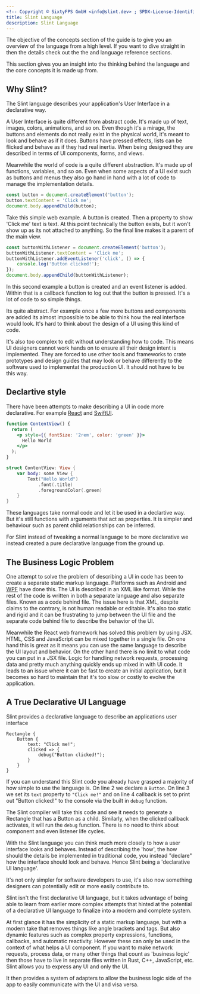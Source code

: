 ```yaml
---
<!-- Copyright © SixtyFPS GmbH <info@slint.dev> ; SPDX-License-Identifier: MIT -->
title: Slint Language
description: Slint Language
---
```



The objective of the concepts section of the guide is to give you an overview of the language from a high level. If you want to
dive straight in then the details check out the the <Link type="slintFile" label="coding section"/> and language reference
sections.

This section gives you an insight into the thinking behind the language and the core concepts it is made up from.



## Why Slint?

The Slint language describes your application's User Interface in a declarative way.

A User Interface is quite different from abstract code. It's made up 
of text, images, colors, animations, and so on. Even though it's a mirage, the buttons and elements do not
really exist in the physical world, it's meant to look and behave as if it does. Buttons have pressed effects,
lists can be flicked and behave as if they had real inertia. When being designed they are described in terms
of UI components, forms, and views. 

Meanwhile the world of code is a quite different abstraction. It's made up of functions, variables, and so on.
Even when some aspects of a UI exist such as buttons and menus they also go hand in hand with a lot of code to
manage the implementation details.

```js
const button = document.createElement('button');
button.textContent = 'Click me';
document.body.appendChild(button);
```

Take this simple web example. A button is created. Then a property to show 'Click me' text is text. At this point
technically the button exists, but it won't show up as its not attached to anything. So the final line
makes it a parent of the main view. 

```js
const buttonWithListener = document.createElement('button');
buttonWithListener.textContent = 'Click me';
buttonWithListener.addEventListener('click', () => {
    console.log('Button clicked!');
});
document.body.appendChild(buttonWithListener);
```

In this second example a button is created and an event listener is added. Within that is a callback
function to log out that the button is pressed. It's a lot of code to so simple things.

Its quite abstract. For example once a few more buttons and components are added its almost impossible
to be able to think how the real interface would look. It's hard to think about the design of a UI
using this kind of code.

It's also too complex to edit without understanding how to code. This means UI designers cannot work
hands on to ensure all their design intent is implemented. They are forced to use other tools and frameworks
to crate prototypes and design guides that may look or behave differently to the software used to implementat
the production UI. It should not have to be this way.

## Declartive style

There have been attempts to make describing a UI in code more declarative. For example [React](https://reactjs.org/)
and [SwiftUI](https://developer.apple.com/xcode/swiftui/).


```jsx
function ContentView() {
  return (
    <p style={{ fontSize: '2rem', color: 'green' }}>
      Hello World
    </p>
  );
}
```

```swift
struct ContentView: View {
    var body: some View {
        Text("Hello World")
            .font(.title)
            .foregroundColor(.green)
    }
}
```

These languages take normal code and let it be used in a declartive way. But it's 
still functions with arguments that act as properties. It is simpler and behaviour
such as parent child relationships can be inferred. 

For Slint instead of tweaking a normal language to be more declarative we instead 
created a pure declarative language from the ground up.


## The Business Logic Problem

One attempt to solve the problem of describing a UI in code has been to create a separate static markup language.
Platforms such as Android and [WPF](https://docs.microsoft.com/en-us/dotnet/desktop/wpf/) have done this. The UI
is described in an XML like format. While the rest of the code is written in both a separate language and also 
separate files. Known as a code behind file. The issue here is that XML, despite claims to the contrary, is not 
human readable or editable. It's also too static and rigid and it can be frustrating to jump between the UI file
and the separate code behind file to describe the behavior of the UI.

Meanwhile the React web framework has solved this problem by using JSX. HTML, CSS and JavaScript can be mixed 
together in a single file. On one hand this is great as it means you can use the same language to describe the UI
layout and behavior. On the other hand there is no limit to what code you can put in a JSX file. Logic for handling
network requests, processing data and pretty much anything quickly ends up mixed in with UI code. It leads to an
issue where it can be fast to create an initial application, but it becomes so hard to maintain that it's too
slow or costly to evolve the application.

## A True Declarative UI Language

Slint provides a declarative language to describe an applications user interface

```slint showLineNumbers=true no-test
Rectangle {
    Button {
        text: "Click me!";
        clicked => {
            debug("Button clicked!");
        }
    }
}
```

If you can understand this Slint code you already have grasped a majority of how simple to use the language is.
On line 2 we declare a `Button`. On line 3 we set its `text` property to `"Click me!"` and on line 4 
callback is set to print out "Button clicked!" to the console via the built in `debug` function.

The Slint compiler will take this code and see it needs to generate a Rectangle that has a Button as a child.
Similarly, when the clicked callback activates, it will run the `debug` function. There is no need to think
about component and even listener life cycles.

With the Slint language you can think much more closely to how a user interface looks and behaves. Instead of
describing the 'how', the how should the details be implemented in traditional code, you instead "declare" how
the interface should look and behave. Hence Slint being a 'declarative UI language'.

It's not only simpler for software developers to use, it's also now something designers can potentially edit or 
more easily contribute to.

Slint isn't the first declarative UI language, but it takes advantage of being able to learn from earlier more
complex attempts that hinted at the potential of a declarative UI language to finalize into a modern and complete
system.

At first glance it has the simplicity of a static markup language, but with a modern take that removes things like
angle brackets and tags. But also dynamic features such as complex property expressions, functions, callbacks,
and automatic reactivity. However these can only be used in the context of what helps a UI component. If you want
to make network requests, process data, or many other things that count as 'business logic' then those have to live
in separate files written in Rust, C++, JavaScript, etc. Slint allows you to express any UI and only the UI.

It then provides a system of adapters to allow the business logic side of the app to easily communicate with the UI
and visa versa.
